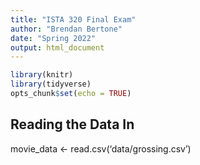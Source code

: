 ```yaml
---
title: "ISTA 320 Final Exam"
author: "Brendan Bertone"
date: "Spring 2022"
output: html_document
---
```

  
  ```r
library(knitr)
library(tidyverse)
opts_chunk$set(echo = TRUE)
```

## Reading the Data In 
movie_data <- read.csv('data/grossing.csv')

